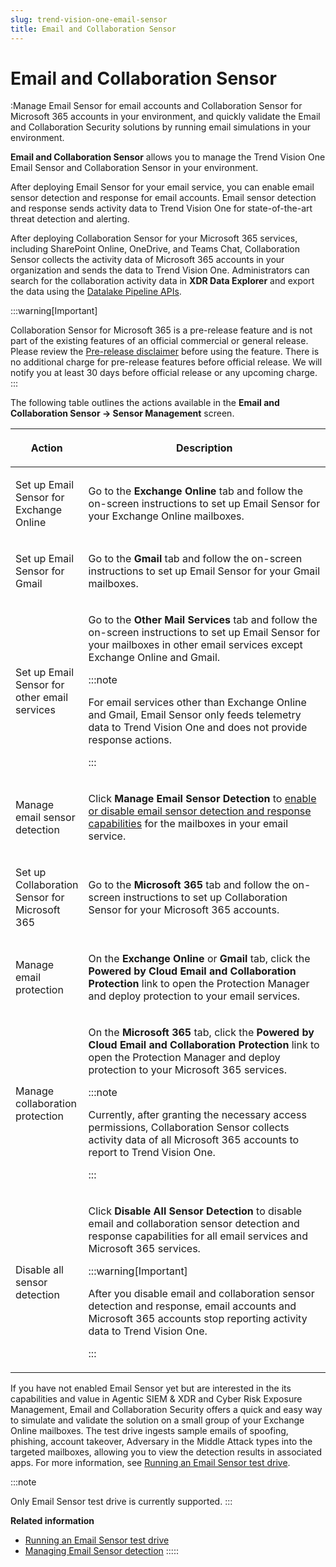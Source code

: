 ```yaml
---
slug: trend-vision-one-email-sensor
title: Email and Collaboration Sensor
---
```

# Email and Collaboration Sensor

:Manage Email Sensor for email accounts and Collaboration Sensor for Microsoft 365 accounts in your environment, and quickly validate the Email and Collaboration Security solutions by running email simulations in your environment.

**Email and Collaboration Sensor** allows you to manage the Trend Vision One Email Sensor and Collaboration Sensor in your environment.

After deploying Email Sensor for your email service, you can enable email sensor detection and response for email accounts. Email sensor detection and response sends activity data to Trend Vision One for state-of-the-art threat detection and alerting.

After deploying Collaboration Sensor for your Microsoft 365 services, including SharePoint Online, OneDrive, and Teams Chat, Collaboration Sensor collects the activity data of Microsoft 365 accounts in your organization and sends the data to Trend Vision One. Administrators can search for the collaboration activity data in **XDR Data Explorer** and export the data using the [Datalake Pipeline APIs](https://automation.trendmicro.com/xdr/api-v3).

:::warning[Important]

Collaboration Sensor for Microsoft 365 is a pre-release feature and is not part of the existing features of an official commercial or general release. Please review the [Pre-release disclaimer](pre-release-disclaimer.mdx) before using the feature. There is no additional charge for pre-release features before official release. We will notify you at least 30 days before official release or any upcoming charge.
:::

The following table outlines the actions available in the **Email and Collaboration Sensor → Sensor Management** screen.

<table>
<colgroup>
<col style="width: 20%" />
<col style="width: 80%" />
</colgroup>
<thead>
<tr>
<th><p>Action</p></th>
<th><p>Description</p></th>
</tr>
</thead>
<tbody>
<tr>
<td><p>Set up Email Sensor for Exchange Online</p></td>
<td><p>Go to the <strong>Exchange Online</strong> tab and follow the on-screen instructions to set up Email Sensor for your Exchange Online mailboxes.</p></td>
</tr>
<tr>
<td><p>Set up Email Sensor for Gmail</p></td>
<td><p>Go to the <strong>Gmail</strong> tab and follow the on-screen instructions to set up Email Sensor for your Gmail mailboxes.</p></td>
</tr>
<tr>
<td><p>Set up Email Sensor for other email services</p></td>
<td><p>Go to the <strong>Other Mail Services</strong> tab and follow the on-screen instructions to set up Email Sensor for your mailboxes in other email services except Exchange Online and Gmail.</p>


:::note

<p>For email services other than Exchange Online and Gmail, Email Sensor only feeds telemetry data to Trend Vision One and does not provide response actions.</p>


:::

</td>
</tr>
<tr>
<td><p>Manage email sensor detection</p></td>
<td><p>Click <strong>Manage Email Sensor Detection</strong> to <a href="trend-vision-one-managing-email-sensor-detection">enable or disable email sensor detection and response capabilities</a> for the mailboxes in your email service.</p></td>
</tr>
<tr>
<td><p>Set up Collaboration Sensor for Microsoft 365</p></td>
<td><p>Go to the <strong>Microsoft 365</strong> tab and follow the on-screen instructions to set up Collaboration Sensor for your Microsoft 365 accounts.</p></td>
</tr>
<tr>
<td><p>Manage email protection</p></td>
<td><p>On the <strong>Exchange Online</strong> or <strong>Gmail</strong> tab, click the <strong>Powered by Cloud Email and Collaboration Protection</strong> link to open the Protection Manager and deploy protection to your email services.</p></td>
</tr>
<tr>
<td><p>Manage collaboration protection</p></td>
<td><p>On the <strong>Microsoft 365</strong> tab, click the <strong>Powered by Cloud Email and Collaboration Protection</strong> link to open the Protection Manager and deploy protection to your Microsoft 365 services.</p>


:::note

<p>Currently, after granting the necessary access permissions, Collaboration Sensor collects activity data of all Microsoft 365 accounts to report to Trend Vision One.</p>


:::

</td>
</tr>
<tr>
<td><p>Disable all sensor detection</p></td>
<td><p>Click <strong>Disable All Sensor Detection</strong> to disable email and collaboration sensor detection and response capabilities for all email services and Microsoft 365 services.</p>


:::warning[Important]

<p>After you disable email and collaboration sensor detection and response, email accounts and Microsoft 365 accounts stop reporting activity data to Trend Vision One.</p>


:::

</td>
</tr>
</tbody>
</table>

If you have not enabled Email Sensor yet but are interested in the its capabilities and value in Agentic SIEM & XDR and Cyber Risk Exposure Management, Email and Collaboration Security offers a quick and easy way to simulate and validate the solution on a small group of your Exchange Online mailboxes. The test drive ingests sample emails of spoofing, phishing, account takeover, Adversary in the Middle Attack types into the targeted mailboxes, allowing you to view the detection results in associated apps. For more information, see [Running an Email Sensor test drive](running-email-sensor-simulation.mdx).

:::note

Only Email Sensor test drive is currently supported.
:::

**Related information**

- [Running an Email Sensor test drive](running-email-sensor-simulation.md "Target specific Exchange Online mailboxes and simulate attacks on them to validate the Email Sensor solution and understand the value of associated Trend Vision One functions, including XDR and Cyber Risk Exposure Management capabilities.")
- [Managing Email Sensor detection](managing-email-sensor-detection.md "Enable or disable Trend Vision One email sensor detection and response on supported email accounts.")
:::::
